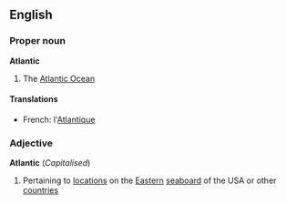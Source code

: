 ==English==
===Proper noun===
'''Atlantic'''

#The [[Atlantic Ocean]]

====Translations====
*French: l'[[Atlantique]]

===Adjective===
'''Atlantic''' (''Capitalised'')<!-- always or only usually cap'd? -->

#Pertaining to [[location]]s on the [[East]]ern [[seaboard]] of the USA or other [[country|countries]]